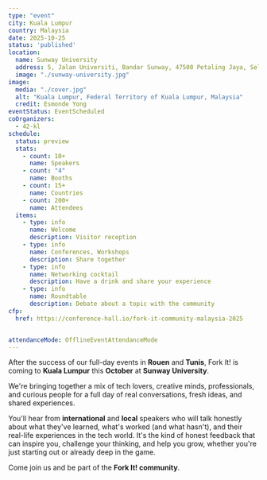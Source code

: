 ```yaml
---
type: "event"
city: Kuala Lumpur
country: Malaysia
date: 2025-10-25
status: 'published'
location:
  name: Sunway University
  address: 5, Jalan Universiti, Bandar Sunway, 47500 Petaling Jaya, Selangor, Malaisie
  image: "./sunway-university.jpg"
image:
  media: "./cover.jpg"
  alt: "Kuala Lumpur, Federal Territory of Kuala Lumpur, Malaysia"
  credit: Esmonde Yong
eventStatus: EventScheduled
coOrganizers:
  - 42-kl
schedule:
  status: preview
  stats:
    - count: 10+
      name: Speakers
    - count: "4"
      name: Booths
    - count: 15+
      name: Countries
    - count: 200+
      name: Attendees
  items:
    - type: info
      name: Welcome
      description: Visitor reception
    - type: info
      name: Conferences, Workshops
      description: Share together
    - type: info
      name: Networking cocktail
      description: Have a drink and share your experience
    - type: info
      name: Roundtable
      description: Debate about a topic with the community
cfp:
  href: https://conference-hall.io/fork-it-community-malaysia-2025


attendanceMode: OfflineEventAttendanceMode
---
```



After the success of our full-day events in **Rouen** and **Tunis**, Fork It! is coming to **Kuala Lumpur** this **October** at **Sunway University**.

We're bringing together a mix of tech lovers, creative minds, professionals, and curious people for a full day of real conversations, fresh ideas, and shared experiences.

You'll hear from **international** and **local** speakers who will talk honestly about what they've learned, what's worked (and what hasn't), and their real-life experiences in the tech world. It's the kind of honest feedback that can inspire you, challenge your thinking, and help you grow, whether you're just starting out or already deep in the game.

Come join us and be part of the **Fork It! community**.
